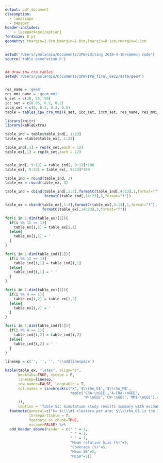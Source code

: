 ```yaml
---
output: pdf_document
classoption: 
  - landscape
  - b4paper
header-includes:
    - \usepackage{caption}
fontsize: 8 pt 
geometry: tmargin=1.8cm,bmargin=1.8cm,lmargin=0.1cm,rmargin=0.1cm
---
```


\captionsetup[table]{labelformat=empty}
\pagestyle{empty}



```R
setwd('/Users/yaolanqiu/Documents/IPW/Editing 2019-4-10/common code')
source('table_generation.R')


## draw ipw cra tables
setwd('/Users/yaolanqiu/Documents/IPW/IPW_final_0922/data/geeM')


res_name = 'geem'
res_mmi_name = 'geem_mmi'
k_set = c(10, 25, 50)
icc_set = c(0.05, 0.1, 0.2)
iccm_set = c(0, 0.1, 0.3, 0.5)
table = tables_ipw_cra_mmi(k_set, icc_set, iccm_set, res_name, res_mmi_name)

library(knitr)
library(kableExtra)

table_ind = table$table_ind[, 1:23] 
table_ex =table$table_ex[, 1:23] 

table_ind[,1] = rep(k_set,each = 12)
table_ex[,1] = rep(k_set,each = 12)


table_ind[, 9:13] = table_ind[, 9:13]*100
table_ex[, 9:13] = table_ex[, 9:13]*100

table_ind = round(table_ind, 3)
table_ex = round(table_ex, 3)

table_ind = cbind(table_ind[,1:3],formatC(table_ind[,4:13],1,format="f"),
                  formatC(table_ind[,14:23],3,format="f"))

table_ex = cbind(table_ex[,1:3],formatC(table_ex[,4:13],1,format="f"),
                 formatC(table_ex[,14:23],3,format="f"))

for(i in 1:dim(table_ex)[1]){
  if(i %% 12 == 1){
    table_ex[i,1] = table_ex[i,1] 
  }else{
    table_ex[i,1] = ' '
  }
}

for(i in 1:dim(table_ind)[1]){
  if(i %% 12 == 1){
    table_ind[i,1] = table_ind[i,1] 
  }else{
    table_ind[i,1] = ' '
  }
}

for(i in 1:dim(table_ex)[1]){
  if(i %% 4 == 1){
    table_ex[i,2] = table_ex[i,2] 
  }else{
    table_ex[i,2] = ' '
  }
}

for(i in 1:dim(table_ind)[1]){
  if(i %% 4 == 1){
    table_ind[i,2] = table_ind[i,2] 
  }else{
    table_ind[i,2] = ' '
  }
}

linesep = c('', '', '', '\\addlinespace')

```


```R

kable(table_ex, "latex", align="c",
      booktabs=TRUE, escape = F,   
      linesep=linesep,   
      row.names=FALSE, longtable = T,
      col.names = linebreak(c("k",'$\\rho_O$','$\\rho_M$',
                              rep(c('CRA-\nGEE','A-CRA-\nGEE',
                                    'W-\nGEE','CW-\nGEE','MMI-\nGEE'),4)
      )),
      caption = 'Table S3: Simulation study results summary with exchangeable working correlation matrix') %>%
  footnote(general=c("k= $\\\\#$ clusters per arm; $\\\\rho_O$ is the ICC of the (conditional) outcome model (see Eqn. 6 in the manuscript text);  $\\\\rho_M$ is the ICC of the probability of missing (POM) model (see Eqn. 7B in the manuscript text); MCSD = Monte Carlo standard deviation.","Note that all GEE models converged except for 5 W-GEE and approximately 100 for CW-GEE across all simulations, with almost all issues in the small sample case (i.e. k=10)."),
           threeparttable = T,
           footnote_as_chunk=TRUE, 
           escape=FALSE) %>%
  add_header_above(header = c(" " = 1,
                              " " = 1,
                              " " = 1,
                              "Mean relative bias (%)"=5,
                              "Coverage (%)"=5,
                              "Mean SE"=5,
                              "MCSD"=5)) 
```




